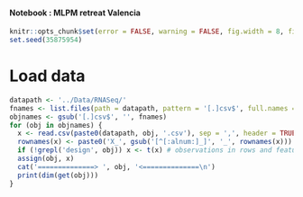 #### Notebook : MLPM retreat Valencia

```r
knitr::opts_chunk$set(error = FALSE, warning = FALSE, fig.width = 8, fig.height = 8, dev = "pdf", fig.keep = "high", fig.path = "figure/", cache.path = "cache/")
set.seed(35875954)
```

# Load data

```r
datapath <- '../Data/RNASeq/'
fnames <- list.files(path = datapath, pattern = '[.]csv$', full.names = FALSE)
objnames <- gsub('[.]csv$', '', fnames)
for (obj in objnames) {
  x <- read.csv(paste0(datapath, obj, '.csv'), sep = ',', header = TRUE, row.names = 1)
  rownames(x) <- paste0('X_', gsub('[^[:alnum:]_]', '_', rownames(x)))
  if (!grepl('design', obj)) x <- t(x) # observations in rows and features in col
  assign(obj, x)
  cat('==============> ', obj, '<==============\n')
  print(dim(get(obj)))
}
```

